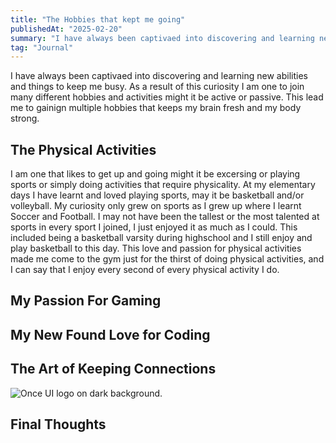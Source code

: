 ```yaml
---
title: "The Hobbies that kept me going"
publishedAt: "2025-02-20"
summary: "I have always been captivaed into discovering and learning new abilities and things to keep me busy."
tag: "Journal"
---
```


I have always been captivaed into discovering and learning new abilities and things to keep me busy. As a result of this curiosity I am one to join many different hobbies and activities might it be active or passive. This lead me to gainign multiple hobbies that keeps my brain fresh and my body strong.


## The Physical Activities
I am one that likes to get up and going might it be excersing or playing sports or simply doing activities that require physicality. At my elementary days I have learnt and loved playing sports, may it be basketball and/or volleyball. My curiosity only grew on sports as I grew up where I learnt Soccer and Football. I may not have been the tallest or the most talented at sports in every sport I joined, I just enjoyed it as much as I could. This included being a basketball varsity during highschool and I still enjoy and play basketball to this day. This love and passion for physical activities made me come to the gym just for the thirst of doing physical activities, and I can say that I enjoy every second of every physical activity I do.


## My Passion For Gaming



## My New Found Love for Coding



## The Art of Keeping Connections
![Once UI logo on dark background.](/images/projects/project-01/cover-01.jpg)

## Final Thoughts
